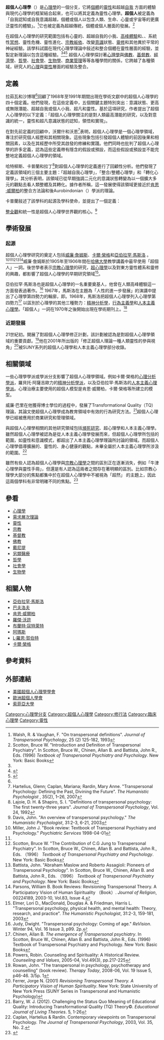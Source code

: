 {{psychology}}

'''超個人心理學'''（{{lang-en|Transpersonal Psychology}}）是[[心理學|心理學]]的一個分支，它將[[個體|個體]]的[[靈性|靈性]]和超越[[自我|自我]] 方面的體驗與現代心理學的框架結合起來，也可以將其定義為靈性心理學。'''超個人'''被定義為「自我認知或自我意識超越，個體或個人以包含人類、生命、心靈或宇宙等的更廣泛靈性的體驗」。<ref name="Walsh & Vaughan 1993">Walsh, R. & Vaughan, F. "On transpersonal definitions". ''Journal of Transpersonal Psychology'', 25 (2) 125-182, 1993</ref>它也被定義為超越傳統，個體或個人層面的發展。<ref>Scotton, Bruce W. "Introduction and Definition of Transpersonal Psychiatry". In Scotton, Bruce W., Chinen, Allan B. and Battista, John R., Eds. (1996) ''Textbook of Transpersonal Psychiatry and Psychology''. New York: Basic Books</ref>

在超個人心理學的研究範圍包括有心靈的{{tsl|en|self-development|自我成長}}、超越自我的小我、[[高峰體驗|高峰體驗]]和、{{tsl|en|mystical experiences|神秘體驗}}、系統性[[冥想|冥想]]、靈性危機、靈性進化、[[宗教|宗教]][[皈依|皈依]]、改變[[意識|意識]]狀態、[[靈修|靈修]]和其他異於平常的神祕經驗。該學科試圖在現代心理學理論中敍述和整合個體在靈性層面的經驗，並製定新理論以包含這種經驗。<ref name="Walsh & Vaughan 1993"/><ref>{{cite web |author1=Mark C. Kasprow |author2=Bruce W. Scotton |title=A Review of Transpersonal Theory and Its Application to the Practice of Psychotherapy |url=https://www.ncbi.nlm.nih.gov/pmc/articles/PMC3330526/pdf/12.pdf |publisher=American Psychiatric Press, Inc.}}</ref><ref>{{cite web |author1=Dorothy Firman |title=Transpersonal Psychology: An Introduction to Psychosynthesis |url=https://www.synthesiscenter.org/PDF/Psychosynthesis-Firman.pdf}}</ref> 超個人心理學探討著[[心理學|心理學]]與[[佛教|佛教]]、[[基督教|基督教]]、[[經濟學|經濟學]]、[[哲學|哲學]]、[[社會學|社會學]]、[[生物學|生物學]]、[[商業管理|商業管理]]等等各種學問的關係，它跨越了各種領域，研究人的[[心理|心理]]與[[靈性|靈性]]層面的經驗及整合。

==定義==
拉茹瓦和沙博理<ref name="Lajoie and Shapiro, 1992"/>回顧了1968年至1991年期間出現在學術文獻中的超個人心理學的四十個定義。他們發現，在這些定義中，五個關鍵主題特別突出：意識狀態、更高或無限潛能、超越自我或個人小我、超凡和靈性。基於這項研究，作者提出了超個人心理學的以下定義：「超個人心理學關注的是對人類最高潛能的研究，以及對意識的統一，靈性和超凡意識狀態的認知，領悟和實現」。

在對先前定義的回顧中，沃爾什和沃恩<ref name="Hartelius Caplan Rardin 2007">Hartelius, Glenn;  Caplan, Mariana; Rardin, Mary Anne. "Transpersonal Psychology: Defining the Past, Divining the Future". ''The Humanistic Psychologist'' , 35(2), 1–26, 2007</ref>表明，超個人心理學是一個心理學領域，專注於研究個人經歷和其相關現象。這些現象包括引發超個人體驗的前因後果和相關因素，以及在其經歷中所受其啟發的修練和實踐。他們同時也批判了超個人心理學的許多定義，認為這些定義帶有隱含的假設或預設，而這些假設或預設並不能完整地定義超個人心理學的領域。

哈特柳斯、卡普蘭和拉丁<ref name="Lajoie and Shapiro, 1992"> Lajoie, D. H. & Shapiro, S. I. "Definitions of transpersonal psychology: The first twenty-three years". ''Journal of Transpersonal Psychology'', Vol. 24, 1992</ref>對超個人心理學的定義進行了回顧性分析。他們發現了定義該領域的三個主要主題：「超越自我心理學」，「整合/整體心理學」和「轉化心理學」。其分析表明，該領域已從早期強調二元化的意識狀態轉變為以一個擴大多元的觀點去看人類整體及其轉化。據作者所稱，這一發展使得該領域更接近於[[肯恩·威爾柏|肯恩·威爾柏]]的整合方法論和後Aurobindonian（{{lang-en|Post-Aurobindonian}}）學派的理論。

卡普蘭敍述了該學科的起源及學科使命，並提出了一個定義：

{{quote|雖然超個人心理學是一門較為年輕的正式學科，但從1969年超「個人心理學期刊」創刊和1971年超個人心理學協會的創立開始，它藉鑑了來自多種傳統的古老神秘主義知識。 
超個人心理學家試圖將永恆的智慧與現代西方心理學相結合，並將靈性原理轉化為以科學為基礎的當代語言。超個人心理學探討人類心理精神發展的全方位問題：從個人心靈深處的需求和創傷，到人類的存在危機，乃至潛在於我們意識中的超凡能力。<ref>{{cite book|last=Caplan|first=Mariana|year=2009|title=Eyes Wide Open: Cultivating Discernment on the Spiritual Path|publisher=Sounds True|isbn=978-1591797326|url=https://books.google.com/books?id=cDX8zNEbUXoC|accessdate=2010-05-05|page=231}}</ref>}}

[[整全觀|整全觀]]和統一性是超個人心理學世界觀的核心。<ref name="Davis 2003">Davis, John. "An overview of transpersonal psychology." ''The Humanistic Psychologist'', 31:2-3, 6-21, 2003</ref>

==學術發展==
===起源===
超個人心理學研究的奠定人包括[[威廉·詹姆斯|威廉·詹姆斯]]、[[卡爾·榮格|卡爾·榮格]]和[[亞伯拉罕·馬斯洛|亞伯拉罕·馬斯洛]] 。<ref name="Miller 1998">Miller, John J. "Book review: Textbook of Transpersonal Psychiatry and Psychology." ''Psychiatric Services'' 1998-04-01</ref><ref name="Davis 2003"/><ref name="Scotton 1996">Scotton, Bruce W. "The Contribution of C.G Jung to Transpersonal Psychiatry". In Scotton, Bruce W., Chinen, Allan B. and Battista, John R., Eds. （1996） ''Textbook of Transpersonal Psychiatry and Psychology''. New York: Basic Books</ref><ref name="Battista 1996">Battista, John. "Abraham Maslow and Roberto Assagioli: Pioneers of Transpersonal Psychology". In Scotton, Bruce W., Chinen, Allan B. and Battista, John R., Eds. （1996） ''Textbook of Transpersonal Psychiatry and Psychology''. New York: Basic Books</ref><ref name="Parsons 2003">Parsons, William B. Book Reviews:  Revisioning Transpersonal Theory. A Participatory Vision of Human Spirituality （Book）. ''Journal of Religion'', 00224189, 2003-10, Vol.83, Issue 4.</ref>威廉·詹姆斯於1905年至1906年間在[[哈佛大學|哈佛大學]]教學講義中最早使用「超個人」一詞。後世學者表示[[宗教心理學|宗教心理學]]的研究，[[超心理學|超心理學]]以及對東方靈性體系和靈修的興趣，都影響了超個人心理學的早期研究領域<ref name="Elmer, MacDonald & Friedman">Elmer, Lori D., MacDonald, Douglas A. & Friedman, Harris L. "Transpersonal psychology, physical health, and mental health: Theory, research, and practice". ''The Humanistic Psychologist'', 31:2-3, 159-181, 2003</ref>。

亞伯拉罕·馬斯洛也是超個人心理學的一名重要奠基人，他曾在人類高峰體驗這一方面發表過著作。<ref name="Judy 1994">Judy, Dwight. "Transpersonal psychology: Coming of age." ''ReVision''. Winter 94, Vol. 16 Issue 3, p99. 2p.</ref> 1967年，馬斯洛在主題為「人性的進一步發展」的演講中提出了心理學第四勢力的輪廓，即{{tsl|en|transhumanistic psychology|超人本主義心理學}}。1968年，馬斯洛把超個人心理學列入心理學第四勢力<ref name="Chinen 1996">Chinen, Allan B. ''The emergence of Transpersonal psychiatry''. In Scotton, Bruce W., Chinen, Allan B. and Battista, John R., Eds. (1996) Textbook of Transpersonal Psychiatry and Psychology. New York: Basic Books</ref> 以區別於心理學的其他三種勢力：[[精神分析學|精神分析學]]，[[行為主義|行為主義學]]和[[人本主義心理學|人本主義心理學]]。「超個人」一詞在1970年之後開始出現在學術期刊上。<ref name="Powers 2005">Powers, Robin. Counseling and Spirituality: A Historical Review. ''Counseling and Values'', 2005-04, Vol.49(3), pp.217-225</ref>

===近期發展===
21世紀初。{{link-en|豪爾赫·費雷爾|Jorge Ferrer}}開展了對超個人心理學修正計劃，該計劃被認為是對超個人心理學領域的重要貢獻。<ref name="Rowan 2008">Rowan, John. "The transpersonal in psychology, psychotherapy and counselling" (book review). ''Therapy Today'', 2008-06, Vol. 19 Issue 5, p46-46. 3/5p. 1</ref>他在2001年所出版的「修正超個人理論一種人類靈性的參與視角」<ref name="Ferrer 2001">Ferrer, Jorge N. (2001) ''Revisioning Transpersonal Theory. A Participatory Vision of Human Spirituality''. New York: State University of New York Press (SUNY Series in Transpersonal and Humanistic Psychology)</ref>被SUNY系列的超個人心理學和人本主義心理學部分收錄。

==相關領域==

一些心理學學派或學派分支影響了超個人心理學領域。例如卡爾·榮格的[[心理分析學派|心理分析學派]]，羅貝托·阿薩吉歐力的[[精神分析學派|精神分析學派]]，以及亞伯拉罕·馬斯洛的[[人本主義心理學派|人本主義心理學派]]。心理治療主要使用的超個人模型是肯恩·威爾柏，卡爾·榮格等所建立的模型。

威廉·巴里在他獲得博士學位的過程中，發展了Transformational Quality（TQ）理論，其論文使超個人心理學成為教育領域中有效的行為研究方法。<ref>Barry, W. J. (2012). Challenging the Status Quo Meaning of Educational Quality: Introducing Transformational Quality (TQ) Theory©. ''Educational Journal of Living Theories''. 5, 1-26</ref>超個人心理學已經被應用於商業研究和管理領域。 

與超個人心理學相關的其他研究領域包括[[瀕死研究|瀕死研究]]、超心理學和人本主義心理學。雖然超個人心理學被認為是從人本主義心理學發展而來，但超個人心理學所包括的範圍，如靈性和意識模式，都超出了人本主義心理學理論所討論的領域。而超個人心理學倡導擴展的、靈性的、身心健康的觀點，未畢全屬於人本主義心理學所涉汲的範圍。<ref>Caplan, Hartelius & Rardin. Contemporary viewpoints on Transpersonal Psychology. ''The Journal of Transpersonal Psychology'', 2003, Vol. 35, No. 2.</ref>

雖然有些人認為超個人心理學與[[宗教心理學|宗教心理學]]之間的區別正在逐漸消失，例如「牛津心理學與靈性手冊」，但還是有人認為這兩者之間存在著明顯的區別。比如宗教心理學大部分的焦點都集中於在超個人心理學中不被視為「超然」 的主題上，因此這兩個學科有非常明確不同的焦點。<ref>{{cite book |editor= Miller, L. J. |title= The Oxford Handbook of Psychology and Spirituality |edition= 1 |year= 2012 |month= |origyear= 2012 |publisher= [[Oxford_University_Press|Oxford University Press]] |location= |isbn= 978-0-19-972992-0 |chapter= Models of Spiritual Development |page= 216}}</ref>

== 參看 ==
*[[心理學|心理學]]
*[[需求層次理論|需求層次理論]]
*[[靈性|靈性]]
*[[宗教|宗教]]
*[[基督教|基督教]]
*[[佛教|佛教]]
*[[戴尼提|戴尼提]]
*[[另類醫療|另類醫療]]
*[[哲學|哲學]]
*[[社會學|社會學]]
*[[生物學|生物學]]

==相關人物==
*[[亞伯拉罕·馬斯洛|亞伯拉罕·馬斯洛]]
*[[巴夫洛夫|巴夫洛夫]]
*[[肯恩·威爾柏|肯恩·威爾柏]]
*[[羅傑·沃許|羅傑·沃許]]
*[[布蘭特·寇特萊特|布蘭特·寇特萊特]]
*[[阿瑪斯|阿瑪斯]]
*[[L·羅恩·賀伯特|L·羅恩·賀伯特]]
*[[卡爾·榮格|卡爾·榮格]]

== 參考資料 ==
{{reflist|2}}

== 外部連結 ==
* [http://www.atpweb.org/ 美國超個人心理學學會]{{en}}
* [http://www.eurotas.org/ 歐洲超個人學會]{{en}}
* [http://www.sofia.edu/ 索菲亞大學]{{en}}

[[Category:心理學分支|Category:心理學分支]]
[[Category:超個人心理學|Category:超個人心理學]]
[[Category:修行法|Category:修行法]]
[[Category:臨床心理學|Category:臨床心理學]]
[[Category:靈性|Category:靈性]]